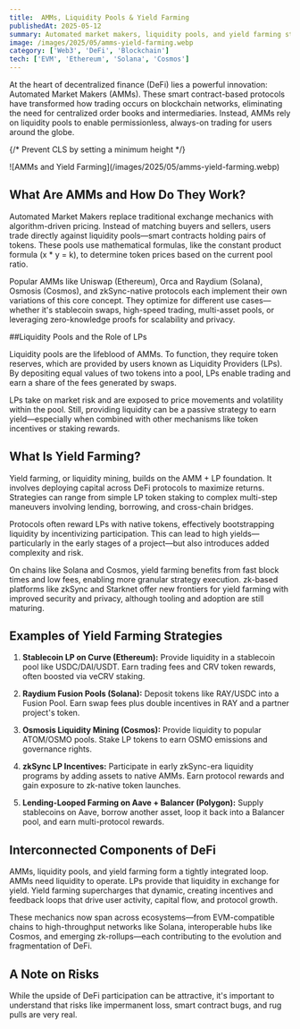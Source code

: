 ```yaml
---
title:  AMMs, Liquidity Pools & Yield Farming  
publishedAt: 2025-05-12
summary: Automated market makers, liquidity pools, and yield farming strategies across major blockchains
image: /images/2025/05/amms-yield-farming.webp
category: ['Web3', 'DeFi', 'Blockchain']
tech: ['EVM', 'Ethereum', 'Solana', 'Cosmos']
---
```


At the heart of decentralized finance (DeFi) lies a powerful innovation: Automated Market Makers (AMMs). These smart contract-based protocols have transformed how trading occurs on blockchain networks, eliminating the need for centralized order books and intermediaries. Instead, AMMs rely on liquidity pools to enable permissionless, always-on trading for users around the globe.

{/* Prevent CLS by setting a minimum height */}
<div style={{ minHeight: '300px' }}>
![AMMs and Yield Farming](/images/2025/05/amms-yield-farming.webp)
</div>

## What Are AMMs and How Do They Work?

Automated Market Makers replace traditional exchange mechanics with algorithm-driven pricing. Instead of matching buyers and sellers, users trade directly against liquidity pools—smart contracts holding pairs of tokens. These pools use mathematical formulas, like the constant product formula (x \* y = k), to determine token prices based on the current pool ratio.

Popular AMMs like Uniswap (Ethereum), Orca and Raydium (Solana), Osmosis (Cosmos), and zkSync-native protocols each implement their own variations of this core concept. They optimize for different use cases—whether it's stablecoin swaps, high-speed trading, multi-asset pools, or leveraging zero-knowledge proofs for scalability and privacy.

##Liquidity Pools and the Role of LPs

Liquidity pools are the lifeblood of AMMs. To function, they require token reserves, which are provided by users known as Liquidity Providers (LPs). By depositing equal values of two tokens into a pool, LPs enable trading and earn a share of the fees generated by swaps.

LPs take on market risk and are exposed to price movements and volatility within the pool. Still, providing liquidity can be a passive strategy to earn yield—especially when combined with other mechanisms like token incentives or staking rewards.

## What Is Yield Farming?

Yield farming, or liquidity mining, builds on the AMM + LP foundation. It involves deploying capital across DeFi protocols to maximize returns. Strategies can range from simple LP token staking to complex multi-step maneuvers involving lending, borrowing, and cross-chain bridges.

Protocols often reward LPs with native tokens, effectively bootstrapping liquidity by incentivizing participation. This can lead to high yields—particularly in the early stages of a project—but also introduces added complexity and risk.

On chains like Solana and Cosmos, yield farming benefits from fast block times and low fees, enabling more granular strategy execution. zk-based platforms like zkSync and Starknet offer new frontiers for yield farming with improved security and privacy, although tooling and adoption are still maturing.

## Examples of Yield Farming Strategies

1. **Stablecoin LP on Curve (Ethereum):** Provide liquidity in a stablecoin pool like USDC/DAI/USDT. Earn trading fees and CRV token rewards, often boosted via veCRV staking.

2. **Raydium Fusion Pools (Solana):** Deposit tokens like RAY/USDC into a Fusion Pool. Earn swap fees plus double incentives in RAY and a partner project's token.

3. **Osmosis Liquidity Mining (Cosmos):** Provide liquidity to popular ATOM/OSMO pools. Stake LP tokens to earn OSMO emissions and governance rights.

4. **zkSync LP Incentives:** Participate in early zkSync-era liquidity programs by adding assets to native AMMs. Earn protocol rewards and gain exposure to zk-native token launches.

5. **Lending-Looped Farming on Aave + Balancer (Polygon):** Supply stablecoins on Aave, borrow another asset, loop it back into a Balancer pool, and earn multi-protocol rewards.

## Interconnected Components of DeFi

AMMs, liquidity pools, and yield farming form a tightly integrated loop. AMMs need liquidity to operate. LPs provide that liquidity in exchange for yield. Yield farming supercharges that dynamic, creating incentives and feedback loops that drive user activity, capital flow, and protocol growth.

These mechanics now span across ecosystems—from EVM-compatible chains to high-throughput networks like Solana, interoperable hubs like Cosmos, and emerging zk-rollups—each contributing to the evolution and fragmentation of DeFi.

## A Note on Risks

While the upside of DeFi participation can be attractive, it's important to understand that risks like impermanent loss, smart contract bugs, and rug pulls are very real.

